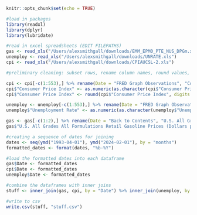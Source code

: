 
```r
knitr::opts_chunk$set(echo = TRUE)
```


```r
#load in packages
library(readxl)
library(dplyr)
library(lubridate)
```


```r
#read in excel spreadsheets (EDIT FILEPATHS)
gas <- read_xls("/Users/alexsmithgall/downloads/EMM_EPM0_PTE_NUS_DPGm.xls", sheet = 2)
unemploy <- read_xls("/Users/alexsmithgall/downloads/UNRATE.xls")
cpi <- read_xls("/Users/alexsmithgall/downloads/CPIAUCSL-2.xls")

#preliminary cleaning: subset rows, rename column names, round values, make the numeric columns numeric

cpi <- cpi[-c(1:553),] %>% rename(Date = "FRED Graph Observations", "Consumer Price Index"	= ...2)
cpi$"Consumer Price Index" <- as.numeric(as.character(cpi$"Consumer Price Index"))
cpi$"Consumer Price Index" <- round(cpi$"Consumer Price Index", digits = 1)

unemploy <- unemploy[-c(1:553),] %>% rename(Date = "FRED Graph Observations", "Unemployment Rate"	= ...2)
unemploy$"Unemployment Rate" <- as.numeric(as.character(unemploy$"Unemployment Rate"))

gas <- gas[-c(1:2),] %>% rename(Date = "Back to Contents", "U.S. All Grades All Formulations Retail Gasoline Prices (Dollars per Gallon)" = "Data 1: U.S. All Grades All Formulations Retail Gasoline Prices (Dollars per Gallon)")
gas$"U.S. All Grades All Formulations Retail Gasoline Prices (Dollars per Gallon)" <- as.numeric(as.character(gas$"U.S. All Grades All Formulations Retail Gasoline Prices (Dollars per Gallon)"))
```

```r
#creating a sequence of dates for joining
dates <- seq(ymd("1993-04-01"), ymd("2024-02-01"), by = "months")
formatted_dates <- format(dates, "%b-%Y")

#load the formatted dates into each dataframe
gas$Date <- formatted_dates
cpi$Date <- formatted_dates
unemploy$Date <- formatted_dates
```

```r
#combine the dataframes with inner joins
stuff <- inner_join(gas, cpi, by = "Date") %>% inner_join(unemploy, by = "Date")

#write to csv
write.csv(stuff, "stuff.csv")
```























